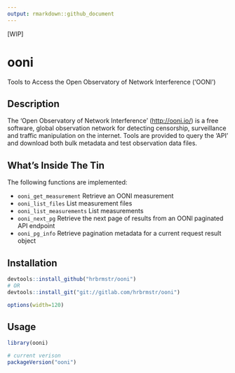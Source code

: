 ```yaml
---
output: rmarkdown::github_document
---
```


[WIP]

# ooni

Tools to Access the Open Observatory of Network Interference ('OONI')

## Description

The 'Open Observatory of Network Interference' (<http://ooni.io/>) is a free software, global observation network for detecting censorship, surveillance and traffic manipulation on the internet. Tools are provided to query the 'API' and download both bulk metadata and test observation data files.

## What's Inside The Tin

The following functions are implemented:

- `ooni_get_measurement`	Retrieve an OONI measurement
- `ooni_list_files`	List measurement files
- `ooni_list_measurements`	List measurements
- `ooni_next_pg`	Retrieve the next page of results from an OONI paginated API endpoint
- `ooni_pg_info`	Retrieve pagination metadata for a current request result object

## Installation

```r
devtools::install_github("hrbrmstr/ooni")
# OR
devtools::install_git("git://gitlab.com/hrbrmstr/ooni")
```

```r
options(width=120)
```

## Usage

```r
library(ooni)

# current verison
packageVersion("ooni")

```

